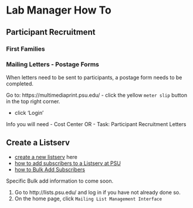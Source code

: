 # Lab Manager How To

## Participant Recruitment

### First Families

### Mailing Letters - Postage Forms

When letters need to be sent to participants, a postage form needs to be completed.

Go to: https://multimediaprint.psu.edu/
- click the yellow `meter slip` button in the top right corner.

- click 'Login'

Info you will need
- Cost Center OR 
- Task: Participant Recruitment Letters

## Create a Listserv



- [create a new listserv](https://lists.psu.edu/cgi-bin/Newlist.cgi) here
- [how to add subscribers to a Listserv at PSU](https://pennstate.service-now.com/sp?id=kb_article_view&sys_kb_id=96807ca6db94dcd87fb5266e1396192d) 
- [how to Bulk Add Subscribers](https://pennstate.service-now.com/kb?id=kb_article_view&sysparm_article=KB0010506&sys_kb_id=c708dcc7dbb870107fb5266e13961977&spa=1)

Specific Bulk add information to come soon.

1. Go to http://lists.psu.edu/ and log in if you have not already done so.
2. On the home page, click `Mailing List Management Interface`

